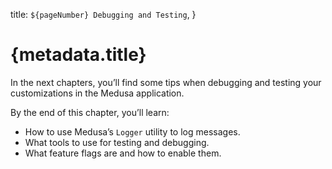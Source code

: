   title: `${pageNumber} Debugging and Testing`,
}

# {metadata.title}

In the next chapters, you’ll find some tips when debugging and testing your customizations in the Medusa application.

By the end of this chapter, you’ll learn:

- How to use Medusa’s `Logger` utility to log messages.
- What tools to use for testing and debugging.
- What feature flags are and how to enable them.
